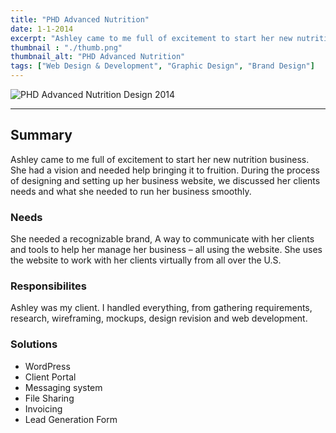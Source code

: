 ```yaml
---
title: "PHD Advanced Nutrition"
date: 1-1-2014
excerpt: "Ashley came to me full of excitement to start her new nutrition business. She had a vision and needed help bringing it to fruition."
thumbnail : "./thumb.png"
thumbnail_alt: "PHD Advanced Nutrition"
tags: ["Web Design & Development", "Graphic Design", "Brand Design"]
---
```


<section className={portfolioStyles.portfolioImage}>
<img src={phdImage} alt="PHD Advanced Nutrition Design 2014"/>
</section>

***

## Summary
Ashley came to me full of excitement to start her new nutrition business. She had a vision and needed help bringing it to fruition. During the process of designing and setting up her business website, we discussed her clients needs and what she needed to run her business smoothly.

### Needs
She needed a recognizable brand, A way to communicate with her clients and tools to help her manage her business – all using the website. She uses the website to work with her clients virtually from all over the U.S.

### Responsibilites
Ashley was my client. I handled everything, from gathering requirements, research, wireframing, mockups, design revision and web development.

### Solutions
* WordPress
* Client Portal
* Messaging system
* File Sharing
* Invoicing
* Lead Generation Form
